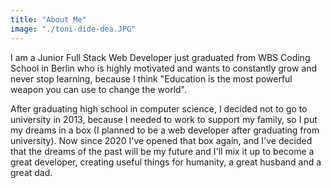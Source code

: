 ```yaml
---
title: "About Me"
image: "./toni-dide-dea.JPG"
---
```



I am a Junior Full Stack Web Developer just graduated from WBS Coding School in Berlin who is highly motivated and wants to constantly grow and never stop learning, because I think "Education is the most powerful weapon you can use to change the world".

After graduating high school in computer science, I decided not to go to university in 2013, because I needed to work to support my family, so I put my dreams in a box (I planned to be a web developer after graduating from university). 
Now since 2020 I've opened that box again, and I've decided that the dreams of the past will be my future and I'll mix it up to become a great developer, creating useful things for humanity, a great husband and a great dad.


